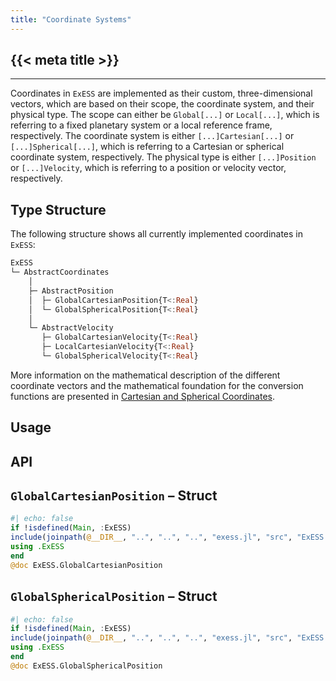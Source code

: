 ```yaml
---
title: "Coordinate Systems"
---
```


::: {.hidden }
# {{< meta title >}}
:::

---

Coordinates in `ExESS` are implemented as their custom, three-dimensional vectors, which
are based on their scope, the coordinate system, and their physical type. The scope can
either be `Global[...]` or `Local[...]`, which is referring to a fixed planetary system or
a local reference frame, respectively. The coordinate system is either `[...]Cartesian[...]`
or `[...]Spherical[...]`, which is referring to a Cartesian or spherical coordinate system,
respectively. The physical type is either `[...]Position` or `[...]Velocity`, which is referring 
to a position or velocity vector, respectively. 

## Type Structure

The following structure shows all currently implemented coordinates in `ExESS`:

```julia
ExESS
└─ AbstractCoordinates
    │
    ├─ AbstractPosition
    │  ├─ GlobalCartesianPosition{T<:Real}
    │  └─ GlobalSphericalPosition{T<:Real}
    │
    └─ AbstractVelocity
       ├─ GlobalCartesianVelocity{T<:Real}
       ├─ LocalCartesianVelocity{T<:Real}
       └─ GlobalSphericalVelocity{T<:Real}
```

More information on the mathematical description of the different coordinate vectors and the mathematical foundation for the conversion functions are presented in [Cartesian and Spherical Coordinates](/documentation/math_num_comp/coordinate_systems.qmd).


## Usage

## API

::: {.callout-note appearance="simple" icon=false}
# ``GlobalCartesianPosition`` -- Struct
```julia
#| echo: false
if !isdefined(Main, :ExESS)
include(joinpath(@__DIR__, "..", "..", "..", "exess.jl", "src", "ExESS.jl"))
using .ExESS
end
@doc ExESS.GlobalCartesianPosition
```
:::

::: {.callout-note appearance="simple" icon=false}
# ``GlobalSphericalPosition`` -- Struct
```julia
#| echo: false
if !isdefined(Main, :ExESS)
include(joinpath(@__DIR__, "..", "..", "..", "exess.jl", "src", "ExESS.jl"))
using .ExESS
end
@doc ExESS.GlobalSphericalPosition
```
:::